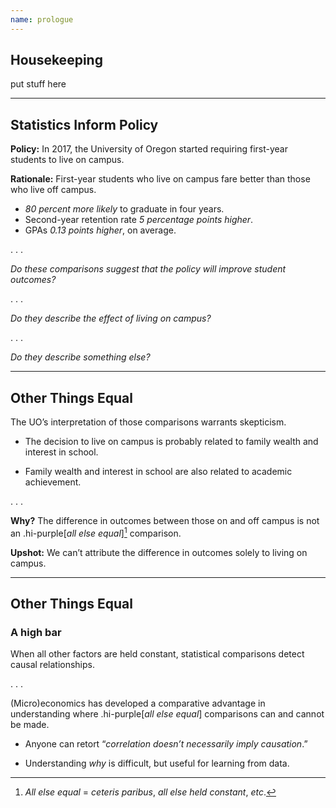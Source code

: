 ```yaml
---
name: prologue
---
```


## Housekeeping

put stuff here

---

## Statistics Inform Policy

__Policy:__ In 2017, the University of Oregon started requiring first-year students to live on campus.

__Rationale:__ First-year students who live on campus fare better than those who live off campus.

- _80 percent more likely_ to graduate in four years.
- Second-year retention rate _5 percentage points higher_.
- GPAs _0.13 points higher_, on average. 

. . .

_Do these comparisons suggest that the policy will improve student outcomes?_

. . .

_Do they describe the effect of living on campus?_

. . .

_Do they describe something else?_

---

## Other Things Equal

The UO's interpretation of those comparisons warrants skepticism.

- The decision to live on campus is probably related to family wealth and interest in school.

- Family wealth and interest in school are also related to academic achievement.

. . .

__Why?__ The difference in outcomes between those on and off campus is not an .hi-purple[_all else equal_]^[_All else equal_ [=]{.mono} _ceteris paribus_, _all else held constant_, _etc_.] comparison.

__Upshot:__ We can't attribute the difference in outcomes solely to living on campus.

---

## Other Things Equal

### A high bar

When all other factors are held constant, statistical comparisons detect causal relationships.

. . .

(Micro)economics has developed a comparative advantage in understanding where .hi-purple[_all else equal_] comparisons can and cannot be made.

- Anyone can retort "_correlation doesn't necessarily imply causation_."

- Understanding _why_ is difficult, but useful for learning from data.
